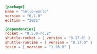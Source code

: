 ```toml Cargo.toml
[package]
name = "hello-world"
version = "0.1.0"
edition = "2021"

[dependencies]
rocket = "0.5.0-rc.2"
shuttle-rocket = { version = "0.17.0" }
shuttle-runtime = { version = "0.17.0" }
tokio = { version = "1.26.0" }

```
